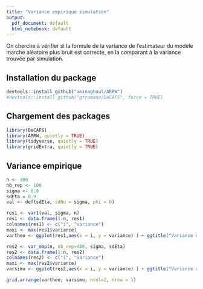 ```yaml
---
title: "Variance empirique simulation"
output:
  pdf_document: default
  html_notebook: default
---
```


On cherche à vérifier si la formule de la variance de l'estimateur du modèle marche aléatoire plus bruit est correcte, en la comparant à la variance trouvée par simulation.

## Installation du package 
```r
devtools::install_github("aminaghoul/ARRW")
#devtools::install_github("gtromano/DeCAFS", force = TRUE)
```

## Chargement des packages
```r
library(DeCAFS)
library(ARRW, quietly = TRUE)
library(tidyverse, quietly = TRUE)
library(gridExtra, quietly = TRUE)

```


## Variance empirique


```r
n <- 300
nb_rep <- 100
sigma <- 0.8
sdEta = 0.9
val <- def(sdEta, sdNu = sigma, phi = 0)
```


```r
res1 <- var1(val, sigma, n)
res1 <- data.frame(1:n, res1)
colnames(res1) <- c("i", "variance")
maxi <- max(res1$variance)
vartheo <- ggplot(res1,aes(x = i, y = variance) ) + ggtitle("Variance de l'estimateur théorique") + ylim(0, maxi)+geom_line()+ geom_point(shape=3,size=1,color="darkblue")
```


```r
res2 <- var_emp(n, nb_rep=400, sigma, sdEta)
res2 <- data.frame(1:n, res2)
colnames(res2) <- c("i", "variance")
maxi <- max(res2$variance)
varsimu <- ggplot(res2,aes(x = i, y = variance) ) + ggtitle("Variance de l'estimateur simulée") + ylim(0, maxi)+geom_line()+ geom_point(shape=3,size=1,color="darkblue")
```



```r
grid.arrange(vartheo, varsimu, ncol=2, nrow = 1)
```

